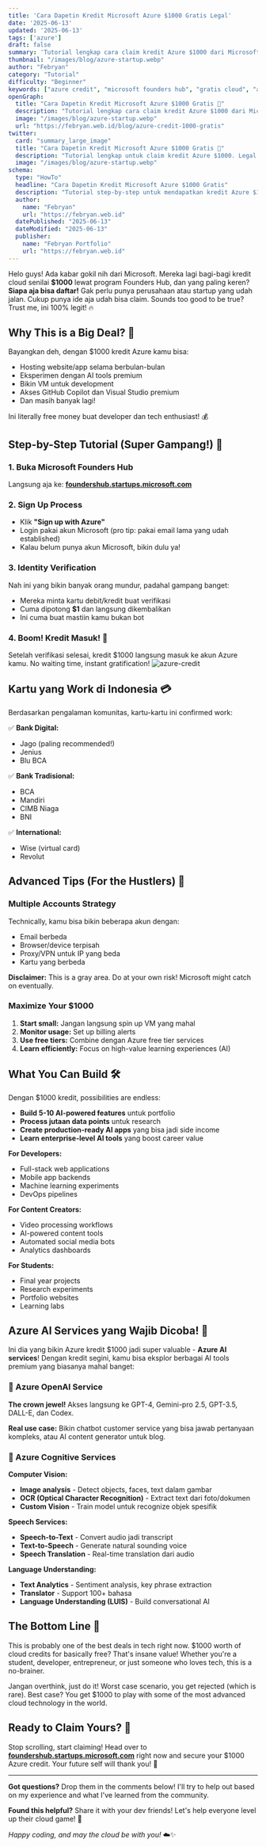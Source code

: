 ```yaml
---
title: 'Cara Dapetin Kredit Microsoft Azure $1000 Gratis Legal'
date: '2025-06-13'
updated: '2025-06-13'
tags: ['azure']
draft: false
summary: 'Tutorial lengkap cara claim kredit Azure $1000 dari Microsoft Founders Hub. Legal, gratis, dan gampang banget! Perfect buat startup atau side project kamu.'
thumbnail: "/images/blog/azure-startup.webp"
author: "Febryan"
category: "Tutorial"
difficulty: "Beginner"
keywords: ["azure credit", "microsoft founders hub", "gratis cloud", "azure tutorial", "startup credit", "cloud computing", "azure free"]
openGraph:
  title: "Cara Dapetin Kredit Microsoft Azure $1000 Gratis 💸"
  description: "Tutorial lengkap cara claim kredit Azure $1000 dari Microsoft Founders Hub. Legal, gratis, dan gampang banget untuk startup atau side project!"
  image: "/images/blog/azure-startup.webp"
  url: "https://febryan.web.id/blog/azure-credit-1000-gratis"
twitter:
  card: "summary_large_image"
  title: "Cara Dapetin Kredit Microsoft Azure $1000 Gratis 🚀"
  description: "Tutorial lengkap untuk claim kredit Azure $1000. Legal, gratis, dan gampang banget!"
  image: "/images/blog/azure-startup.webp"
schema:
  type: "HowTo"
  headline: "Cara Dapetin Kredit Microsoft Azure $1000 Gratis"
  description: "Tutorial step-by-step untuk mendapatkan kredit Azure $1000 gratis, legal melalui Microsoft Founders Hub, lengkap dengan tips."
  author:
    name: "Febryan"
    url: "https://febryan.web.id"
  datePublished: "2025-06-13"
  dateModified: "2025-06-13"
  publisher:
    name: "Febryan Portfolio"
    url: "https://febryan.web.id"
---
```



Helo guys! Ada kabar gokil nih dari Microsoft. Mereka lagi bagi-bagi kredit cloud senilai **$1000** lewat program Founders Hub, dan yang paling keren? **Siapa aja bisa daftar!** Gak perlu punya perusahaan atau startup yang udah jalan. Cukup punya ide aja udah bisa claim. Sounds too good to be true? Trust me, ini 100% legit! 🔥

## Why This is a Big Deal? 🤯

Bayangkan deh, dengan $1000 kredit Azure kamu bisa:
- Hosting website/app selama berbulan-bulan
- Eksperimen dengan AI tools premium
- Bikin VM untuk development
- Akses GitHub Copilot dan Visual Studio premium
- Dan masih banyak lagi!

Ini literally free money buat developer dan tech enthusiast! 💰

## Step-by-Step Tutorial (Super Gampang!) 📝

### 1. Buka Microsoft Founders Hub
Langsung aja ke: **[foundershub.startups.microsoft.com](foundershub.startups.microsoft.com)**

### 2. Sign Up Process
- Klik **"Sign up with Azure"**
- Login pakai akun Microsoft (pro tip: pakai email lama yang udah established)
- Kalau belum punya akun Microsoft, bikin dulu ya!

### 3. Identity Verification
Nah ini yang bikin banyak orang mundur, padahal gampang banget:
- Mereka minta kartu debit/kredit buat verifikasi
- Cuma dipotong **$1** dan langsung dikembalikan
- Ini cuma buat mastiin kamu bukan bot

### 4. Boom! Kredit Masuk! 🎉
Setelah verifikasi selesai, kredit $1000 langsung masuk ke akun Azure kamu. No waiting time, instant gratification! 
![azure-credit](/images/blog/azure-startup.webp)

## Kartu yang Work di Indonesia 💳

Berdasarkan pengalaman komunitas, kartu-kartu ini confirmed work:

✅ **Bank Digital:**
- Jago (paling recommended!)
- Jenius
- Blu BCA

✅ **Bank Tradisional:**
- BCA
- Mandiri
- CIMB Niaga
- BNI

✅ **International:**
- Wise (virtual card)
- Revolut

## Advanced Tips (For the Hustlers) 🧠

### Multiple Accounts Strategy
Technically, kamu bisa bikin beberapa akun dengan:
- Email berbeda
- Browser/device terpisah
- Proxy/VPN untuk IP yang beda
- Kartu yang berbeda

**Disclaimer:** This is a gray area. Do at your own risk! Microsoft might catch on eventually.

### Maximize Your $1000
1. **Start small:** Jangan langsung spin up VM yang mahal
2. **Monitor usage:** Set up billing alerts
3. **Use free tiers:** Combine dengan Azure free tier services
4. **Learn efficiently:** Focus on high-value learning experiences (AI)

## What You Can Build 🛠️

Dengan $1000 kredit, possibilities are endless:

- **Build 5-10 AI-powered features** untuk portfolio
- **Process jutaan data points** untuk research
- **Create production-ready AI apps** yang bisa jadi side income
- **Learn enterprise-level AI tools** yang boost career value

**For Developers:**
- Full-stack web applications
- Mobile app backends
- Machine learning experiments
- DevOps pipelines

**For Content Creators:**
- Video processing workflows
- AI-powered content tools
- Automated social media bots
- Analytics dashboards

**For Students:**
- Final year projects
- Research experiments
- Portfolio websites
- Learning labs

## Azure AI Services yang Wajib Dicoba! 🤖

Ini dia yang bikin Azure kredit $1000 jadi super valuable - **Azure AI services**! Dengan kredit segini, kamu bisa eksplor berbagai AI tools premium yang biasanya mahal banget:

### 🧠 Azure OpenAI Service
**The crown jewel!** Akses langsung ke GPT-4, Gemini-pro 2.5, GPT-3.5, DALL-E, dan Codex. 

**Real use case:** Bikin chatbot customer service yang bisa jawab pertanyaan kompleks, atau AI content generator untuk blog.

### 🎯 Azure Cognitive Services
**Computer Vision:**
- **Image analysis** - Detect objects, faces, text dalam gambar
- **OCR (Optical Character Recognition)** - Extract text dari foto/dokumen
- **Custom Vision** - Train model untuk recognize objek spesifik

**Speech Services:**
- **Speech-to-Text** - Convert audio jadi transcript
- **Text-to-Speech** - Generate natural sounding voice
- **Speech Translation** - Real-time translation dari audio

**Language Understanding:**
- **Text Analytics** - Sentiment analysis, key phrase extraction
- **Translator** - Support 100+ bahasa
- **Language Understanding (LUIS)** - Build conversational AI

## The Bottom Line 💯

This is probably one of the best deals in tech right now. $1000 worth of cloud credits for basically free? That's insane value! Whether you're a student, developer, entrepreneur, or just someone who loves tech, this is a no-brainer.

Jangan overthink, just do it! Worst case scenario, you get rejected (which is rare). Best case? You get $1000 to play with some of the most advanced cloud technology in the world.

## Ready to Claim Yours? 🚀

Stop scrolling, start claiming! Head over to **[foundershub.startups.microsoft.com](foundershub.startups.microsoft.com)** right now and secure your $1000 Azure credit. Your future self will thank you! 🙏

---

**Got questions?** Drop them in the comments below! I'll try to help out based on my experience and what I've learned from the community.

**Found this helpful?** Share it with your dev friends! Let's help everyone level up their cloud game! 🤝

*Happy coding, and may the cloud be with you!* ☁️✨